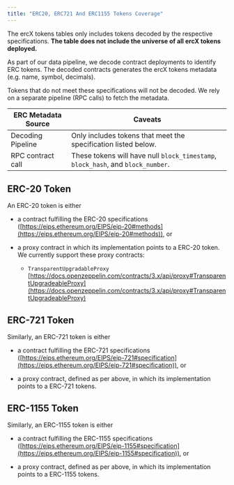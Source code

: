 ```yaml
---
title: "ERC20, ERC721 And ERC1155 Tokens Coverage"
---
```


The ercX tokens tables only includes tokens decoded by the respective specifications. **The table does not include the universe of all ercX tokens deployed.**

As part of our data pipeline, we decode contract deployments to identify ERC tokens. The decoded contracts generates the ercX tokens metadata (e.g. name, symbol, decimals).

Tokens that do not meet these specifications will not be decoded. We rely on a separate pipeline (RPC calls) to fetch the metadata.

| ERC Metadata Source | Caveats                                                                          |
| ------------------- | -------------------------------------------------------------------------------- |
| Decoding Pipeline   | Only includes tokens that meet the specification listed below.                   |
| RPC contract call   | These tokens will have null `block_timestamp`, `block_hash`, and `block_number`. |

## ERC-20 Token

An ERC-20 token is either

* a contract fulfilling the ERC-20 specifications ([https://eips.ethereum.org/EIPS/eip-20#methods](https://eips.ethereum.org/EIPS/eip-20#methods)), or

* a proxy contract in which its implementation points to a ERC-20 token. We currently support these proxy contracts:

  * `TransparentUpgradableProxy` [https://docs.openzeppelin.com/contracts/3.x/api/proxy#TransparentUpgradeableProxy](https://docs.openzeppelin.com/contracts/3.x/api/proxy#TransparentUpgradeableProxy)

## ERC-721 Token

Similarly, an ERC-721 token is either

* a contract fulfilling the ERC-721 specifications ([https://eips.ethereum.org/EIPS/eip-721#specification](https://eips.ethereum.org/EIPS/eip-721#specification)), or

* a proxy contract, defined as per above, in which its implementation points to a ERC-721 tokens.

## ERC-1155 Token

Similarly, an ERC-1155 token is either

* a contract fulfilling the ERC-1155 specifications ([https://eips.ethereum.org/EIPS/eip-1155#specification](https://eips.ethereum.org/EIPS/eip-1155#specification)), or

* a proxy contract, defined as per above, in which its implementation points to a ERC-1155 tokens.



